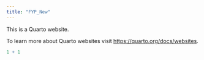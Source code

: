 ```yaml
---
title: "FYP_New"
---
```


This is a Quarto website.

To learn more about Quarto websites visit <https://quarto.org/docs/websites>.

```r
1 + 1
```
